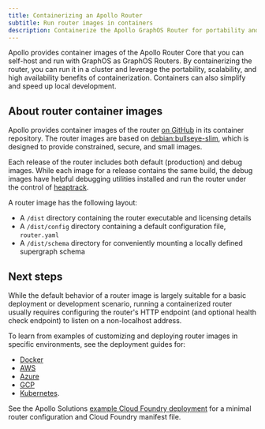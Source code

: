 ```yaml
---
title: Containerizing an Apollo Router
subtitle: Run router images in containers
description: Containerize the Apollo GraphOS Router for portability and scalability. Choose from default or debug images. Deploy in Kubernetes or run in Docker.
---
```



Apollo provides container images of the Apollo Router Core that you can self-host and run with GraphOS as GraphOS Routers. By containerizing the router, you can run it in a cluster and leverage the portability, scalability, and high availability benefits of containerization. Containers can also simplify and speed up local development.

<ElasticNotice />

## About router container images

Apollo provides container images of the router [on GitHub](https://github.com/apollographql/router/pkgs/container/router) in its container repository. The router images are based on [debian:bullseye-slim](https://hub.docker.com/_/debian/), which is designed to provide constrained, secure, and small images.

Each release of the router includes both default (production) and debug images. While each image for a release contains the same build, the debug images have helpful debugging utilities installed and run the router under the control of [heaptrack](https://github.com/KDE/heaptrack).

A router image has the following layout:

* A `/dist` directory containing the router executable and licensing details
* A `/dist/config` directory containing a default configuration file, `router.yaml`
* A `/dist/schema` directory for conveniently mounting a locally defined supergraph schema

## Next steps

While the default behavior of a router image is largely suitable for a basic deployment or development scenario, running a containerized router usually requires configuring the router's HTTP endpoint (and optional health check endpoint) to listen on a non-localhost address.

To learn from examples of customizing and deploying router images in specific environments, see the deployment guides for:

* [Docker](/router/containerization/docker/)
* [AWS](/graphos/routing/containerization/aws) 
* [Azure](/graphos/routing/containerization/azure)
* [GCP](/graphos/routing/containerization/gcp)
* [Kubernetes](/router/containerization/kubernetes/).

See the Apollo Solutions [example Cloud Foundry deployment](https://github.com/apollosolutions/example-pcf-deployment) for a minimal router configuration and Cloud Foundry manifest file.

<SolutionsNote />

